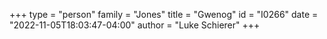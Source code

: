 +++
type = "person"
family = "Jones"
title = "Gwenog"
id = "I0266"
date = "2022-11-05T18:03:47-04:00"
author = "Luke Schierer"
+++
